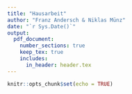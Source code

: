 ```yaml
---
title: "Hausarbeit"
author: "Franz Andersch & Niklas Münz"
date: "`r Sys.Date()`"
output: 
  pdf_document:
    number_sections: true
    keep_tex: true
    includes:
      in_header: header.tex
---
```


```r
knitr::opts_chunk$set(echo = TRUE)
```
\include{titlepage.tex}
\newpage
\tableofcontents
\thispagestyle{empty}
\clearpage
\pagenumbering{arabic}
\section{Einleitung}
\blindtext